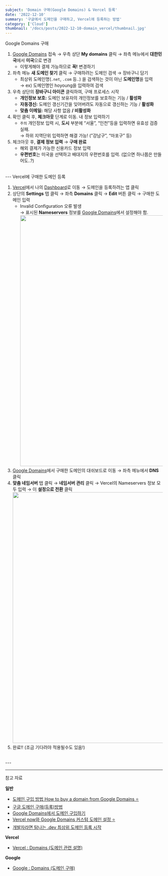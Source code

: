 ```yaml
---
subject: 'Domain 구매(Google Domains) & Vercel 등록'
date: '2022-12-10'
summary: '구글에서 도메인을 구매하고, Vercel에 등록하는 방법'
category: ['Cloud']
thumbnail: '/docs/posts/2022-12-10-domain_vercel/thumbnail.jpg'
---
```


<Typography variant="h3" backgroundColor="gray">
  <span>Google Domains 구매</span>
</Typography>
<br/>

1. [Google Domains](https://domains.google/) 접속 → 우측 상단 **My domains** 클릭 → 좌측 메뉴에서 **대한민국**에서 **미국**으로 변경
   - 이렇게해야 결제 가능하므로 **꼭!** 변경하기
2. 좌측 메뉴 **새 도메인 찾기** 클릭 → 구매하려는 도메인 검색 → 장바구니 담기
   - 최상위 도메인명(`.net`, `.com` 등..) 을 검색하는 것이 아닌 **도메인명**을 입력  
     → ex) 도메인명인 hoyoung을 입력하여 검색
3. 우측 상단의 **장바구니 아이콘** 클릭하여, 구매 프로세스 시작
   - **개인정보 보호:** 도메인 보유자의 개인정보를 보호하는 기능 / **활성화**
   - **자동갱신:** 도메인 갱신기간을 잊어버려도 자동으로 갱신하는 기능 / **활성화**
   - **맞춤 이메일:** 해당 사항 없음 **/ 비활성화**
4. 확인 클릭 후, **체크아웃** 단계로 이동. 내 정보 입력하기
   - `주의` 개인정보 입력 시, **도시** 부분에 “서울”, “인천”등을 입력하면 유효성 검증 실패.  
     → 하위 지역단위 입력하면 해결 가능! (”강남구”, “마포구” 등)
5. 체크아웃 후, **결제 정보 입력** → **구매 완료**
   - 해외 결제가 가능한 신용카드 정보 입력
   - **우편번호**는 미국을 선택하고 배대지의 우편번호를 입력. (없으면 하나쯤은 만들어도..?)

<br />
---

<Typography variant="h3" backgroundColor="gray">
  <span>Vercel에 구매한 도메인 등록</span>
</Typography>
<br/>

1.  [Vercel](https://vercel.com/)에서 나의 [Dashboard](https://vercel.com/dashboard)로 이동 → 도메인을 등록하려는 앱 클릭
2.  상단의 **Settings** 탭 클릭 → 좌측 **Domains** 클릭 → **Edit** 버튼 클릭 → 구매한 도메인 입력
    - <Typography isBold color="red">Invalid Configuration</Typography> 오류 발생  
      → 표시된 **Nameservers** 정보를 [Google Domains](https://domains.google/)에서 설정해야 함.
      <br />
      <img src="/docs/posts/2022-12-10-domain_vercel/01.png" width="800" />
3.  [Google Domains](https://domains.google/)에서 구매한 도메인의 대쉬보드로 이동 → 좌측 메뉴에서 **DNS** 클릭
4.  **맞춤 네임서버** 탭 클릭 → **네임서버 관리** 클릭 → Vercel의 Nameservers 정보 모두 입력 → 이 **설정으로 전환** 클릭
    <br />
    <img src="/docs/posts/2022-12-10-domain_vercel/02.png" width="800" />
5.  <CustomCode color="blue">완료!!</CustomCode> (조금 기다려야 적용될수도 있음!)

<br />
---

---

<Typography backgroundColor="yellow" variant="p" isBold>
  <span>참고 자료</span>
</Typography>

**일반**

- [도메인 구입 방법 How to buy a domain from Google Domains ⭐️](https://chailmon.com/dev/cloud/how-to-buy-a-domain-from-google-domains/)
- [구글 도메인 구매(등록)방법](https://xeriars.com/m/239)
- [Google Domains에서 도메인 구입하기](https://nofunfromdev.tistory.com/entry/Google-Domains%EC%97%90%EC%84%9C-%EB%8F%84%EB%A9%94%EC%9D%B8-%EA%B5%AC%EC%9E%85%ED%95%98%EA%B8%B0)
- [Vercel now와 Google Domains 커스텀 도메인 설정 ⭐️](https://wdever.dev/set-custom-domain-with-vercel-and-google-domain/)
- [개발자라면 탐나는 .dev 최상위 도메인 등록 시작](https://www.44bits.io/ko/post/dot-dev-doamin-for-developers)

**Vercel**

- [Vercel : Domains (도메인 관련 설명)](https://vercel.com/docs/concepts/projects/domains#)

**Google**

- [Google : Domains (도메인 구매)](https://domains.google/)
